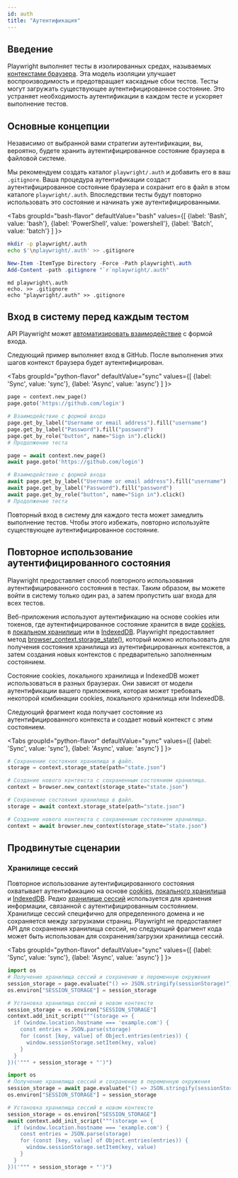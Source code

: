 ```yaml
---
id: auth
title: "Аутентификация"
---
```


## Введение

Playwright выполняет тесты в изолированных средах, называемых [контекстами браузера](./browser-contexts.mdx). Эта модель изоляции улучшает воспроизводимость и предотвращает каскадные сбои тестов. Тесты могут загружать существующее аутентифицированное состояние. Это устраняет необходимость аутентификации в каждом тесте и ускоряет выполнение тестов.

## Основные концепции

Независимо от выбранной вами стратегии аутентификации, вы, вероятно, будете хранить аутентифицированное состояние браузера в файловой системе.

Мы рекомендуем создать каталог `playwright/.auth` и добавить его в ваш `.gitignore`. Ваша процедура аутентификации создаст аутентифицированное состояние браузера и сохранит его в файл в этом каталоге `playwright/.auth`. Впоследствии тесты будут повторно использовать это состояние и начинать уже аутентифицированными.

<Tabs
  groupId="bash-flavor"
  defaultValue="bash"
  values={[
    {label: 'Bash', value: 'bash'},
    {label: 'PowerShell', value: 'powershell'},
    {label: 'Batch', value: 'batch'}
  ]
}>
<TabItem value="bash">

```bash
mkdir -p playwright/.auth
echo $'\nplaywright/.auth' >> .gitignore
```

</TabItem>
<TabItem value="powershell">

```powershell
New-Item -ItemType Directory -Force -Path playwright\.auth
Add-Content -path .gitignore "`r`nplaywright/.auth"
```

</TabItem>
<TabItem value="batch">

```batch
md playwright\.auth
echo. >> .gitignore
echo "playwright/.auth" >> .gitignore
```

</TabItem>
</Tabs>

## Вход в систему перед каждым тестом

API Playwright может [автоматизировать взаимодействие](./input.mdx) с формой входа.

Следующий пример выполняет вход в GitHub. После выполнения этих шагов контекст браузера будет аутентифицирован.

<Tabs
  groupId="python-flavor"
  defaultValue="sync"
  values={[
    {label: 'Sync', value: 'sync'},
    {label: 'Async', value: 'async'}
  ]
}>
<TabItem value="sync">

```py
page = context.new_page()
page.goto('https://github.com/login')

# Взаимодействие с формой входа
page.get_by_label("Username or email address").fill("username")
page.get_by_label("Password").fill("password")
page.get_by_role("button", name="Sign in").click()
# Продолжение теста
```

</TabItem>
<TabItem value="async">

```py
page = await context.new_page()
await page.goto('https://github.com/login')

# Взаимодействие с формой входа
await page.get_by_label("Username or email address").fill("username")
await page.get_by_label("Password").fill("password")
await page.get_by_role("button", name="Sign in").click()
# Продолжение теста
```

</TabItem>
</Tabs>

Повторный вход в систему для каждого теста может замедлить выполнение тестов. Чтобы этого избежать, повторно используйте существующее аутентифицированное состояние.

## Повторное использование аутентифицированного состояния

Playwright предоставляет способ повторного использования аутентифицированного состояния в тестах. Таким образом, вы можете войти в систему только один раз, а затем пропустить шаг входа для всех тестов.

Веб-приложения используют аутентификацию на основе cookies или токенов, где аутентифицированное состояние хранится в виде [cookies](https://developer.mozilla.org/en-US/docs/Web/HTTP/Cookies), в [локальном хранилище](https://developer.mozilla.org/en-US/docs/Web/API/Storage) или в [IndexedDB](https://developer.mozilla.org/en-US/docs/Web/API/IndexedDB_API). Playwright предоставляет метод [browser_context.storage_state()](/api/class-browsercontext.mdx#browser-context-storage-state), который можно использовать для получения состояния хранилища из аутентифицированных контекстов, а затем создания новых контекстов с предварительно заполненным состоянием.

Состояние cookies, локального хранилища и IndexedDB может использоваться в разных браузерах. Они зависят от модели аутентификации вашего приложения, которая может требовать некоторой комбинации cookies, локального хранилища или IndexedDB.

Следующий фрагмент кода получает состояние из аутентифицированного контекста и создает новый контекст с этим состоянием.

<Tabs
  groupId="python-flavor"
  defaultValue="sync"
  values={[
    {label: 'Sync', value: 'sync'},
    {label: 'Async', value: 'async'}
  ]
}>
<TabItem value="sync">

```py
# Сохранение состояния хранилища в файл.
storage = context.storage_state(path="state.json")

# Создание нового контекста с сохраненным состоянием хранилища.
context = browser.new_context(storage_state="state.json")
```

</TabItem>
<TabItem value="async">

```py
# Сохранение состояния хранилища в файл.
storage = await context.storage_state(path="state.json")

# Создание нового контекста с сохраненным состоянием хранилища.
context = await browser.new_context(storage_state="state.json")
```

</TabItem>
</Tabs>

## Продвинутые сценарии

### Хранилище сессий

Повторное использование аутентифицированного состояния охватывает аутентификацию на основе [cookies](https://developer.mozilla.org/en-US/docs/Web/HTTP/Cookies), [локального хранилища](https://developer.mozilla.org/en-US/docs/Web/API/Storage) и [IndexedDB](https://developer.mozilla.org/en-US/docs/Web/API/IndexedDB_API). Редко [хранилище сессий](https://developer.mozilla.org/en-US/docs/Web/API/Window/sessionStorage) используется для хранения информации, связанной с аутентифицированным состоянием. Хранилище сессий специфично для определенного домена и не сохраняется между загрузками страниц. Playwright не предоставляет API для сохранения хранилища сессий, но следующий фрагмент кода может быть использован для сохранения/загрузки хранилища сессий.

<Tabs
  groupId="python-flavor"
  defaultValue="sync"
  values={[
    {label: 'Sync', value: 'sync'},
    {label: 'Async', value: 'async'}
  ]
}>
<TabItem value="sync">

```py
import os
# Получение хранилища сессий и сохранение в переменную окружения
session_storage = page.evaluate("() => JSON.stringify(sessionStorage)")
os.environ["SESSION_STORAGE"] = session_storage

# Установка хранилища сессий в новом контексте
session_storage = os.environ["SESSION_STORAGE"]
context.add_init_script("""(storage => {
  if (window.location.hostname === 'example.com') {
    const entries = JSON.parse(storage)
    for (const [key, value] of Object.entries(entries)) {
      window.sessionStorage.setItem(key, value)
    }
  }
})('""" + session_storage + "')")
```

</TabItem>
<TabItem value="async">

```py
import os
# Получение хранилища сессий и сохранение в переменную окружения
session_storage = await page.evaluate("() => JSON.stringify(sessionStorage)")
os.environ["SESSION_STORAGE"] = session_storage

# Установка хранилища сессий в новом контексте
session_storage = os.environ["SESSION_STORAGE"]
await context.add_init_script("""(storage => {
  if (window.location.hostname === 'example.com') {
    const entries = JSON.parse(storage)
    for (const [key, value] of Object.entries(entries)) {
      window.sessionStorage.setItem(key, value)
    }
  }
})('""" + session_storage + "')")
```

</TabItem>
</Tabs>


[Accessibility]: /api/class-accessibility.mdx "Accessibility"
[APIRequest]: /api/class-apirequest.mdx "APIRequest"
[APIRequestContext]: /api/class-apirequestcontext.mdx "APIRequestContext"
[APIResponse]: /api/class-apiresponse.mdx "APIResponse"
[APIResponseAssertions]: /api/class-apiresponseassertions.mdx "APIResponseAssertions"
[Browser]: /api/class-browser.mdx "Browser"
[BrowserContext]: /api/class-browsercontext.mdx "BrowserContext"
[BrowserType]: /api/class-browsertype.mdx "BrowserType"
[CDPSession]: /api/class-cdpsession.mdx "CDPSession"
[Clock]: /api/class-clock.mdx "Clock"
[ConsoleMessage]: /api/class-consolemessage.mdx "ConsoleMessage"
[Dialog]: /api/class-dialog.mdx "Dialog"
[Download]: /api/class-download.mdx "Download"
[ElementHandle]: /api/class-elementhandle.mdx "ElementHandle"
[Error]: /api/class-error.mdx "Error"
[FileChooser]: /api/class-filechooser.mdx "FileChooser"
[Frame]: /api/class-frame.mdx "Frame"
[FrameLocator]: /api/class-framelocator.mdx "FrameLocator"
[JSHandle]: /api/class-jshandle.mdx "JSHandle"
[Keyboard]: /api/class-keyboard.mdx "Keyboard"
[Locator]: /api/class-locator.mdx "Locator"
[LocatorAssertions]: /api/class-locatorassertions.mdx "LocatorAssertions"
[Mouse]: /api/class-mouse.mdx "Mouse"
[Page]: /api/class-page.mdx "Page"
[PageAssertions]: /api/class-pageassertions.mdx "PageAssertions"
[Playwright]: /api/class-playwright.mdx "Playwright"
[Request]: /api/class-request.mdx "Request"
[Response]: /api/class-response.mdx "Response"
[Route]: /api/class-route.mdx "Route"
[Selectors]: /api/class-selectors.mdx "Selectors"
[TimeoutError]: /api/class-timeouterror.mdx "TimeoutError"
[Touchscreen]: /api/class-touchscreen.mdx "Touchscreen"
[Tracing]: /api/class-tracing.mdx "Tracing"
[Video]: /api/class-video.mdx "Video"
[WebError]: /api/class-weberror.mdx "WebError"
[WebSocket]: /api/class-websocket.mdx "WebSocket"
[WebSocketRoute]: /api/class-websocketroute.mdx "WebSocketRoute"
[Worker]: /api/class-worker.mdx "Worker"
[Element]: https://developer.mozilla.org/en-US/docs/Web/API/element "Element"
[EvaluationArgument]: /evaluating.mdx#evaluation-argument "EvaluationArgument"
[Promise]: https://developer.mozilla.org/en-US/docs/Web/JavaScript/Reference/Global_Objects/Promise "Promise"
[iterator]: https://developer.mozilla.org/en-US/docs/Web/JavaScript/Reference/Iteration_protocols "Iterator"
[origin]: https://developer.mozilla.org/en-US/docs/Glossary/Origin "Origin"
[selector]: https://developer.mozilla.org/en-US/docs/Web/CSS/CSS_Selectors "selector"
[Serializable]: https://developer.mozilla.org/en-US/docs/Web/JavaScript/Reference/Global_Objects/JSON/stringify#Description "Serializable"
[UIEvent.detail]: https://developer.mozilla.org/en-US/docs/Web/API/UIEvent/detail "UIEvent.detail"
[UnixTime]: https://en.wikipedia.org/wiki/Unix_time "Unix Time"
[xpath]: https://developer.mozilla.org/en-US/docs/Web/XPath "xpath"

[Any]: https://docs.python.org/3/library/typing.html#typing.Any "Any"
[bool]: https://docs.python.org/3/library/stdtypes.html "bool"
[bytes]: https://docs.python.org/3/library/stdtypes.html#bytes "bytes"
[Callable]: https://docs.python.org/3/library/typing.html#typing.Callable "Callable"
[EventContextManager]: https://docs.python.org/3/reference/datamodel.html#context-managers "Event context manager"
[EventEmitter]: https://pyee.readthedocs.io/en/latest/#pyee.BaseEventEmitter "EventEmitter"
[Exception]: https://docs.python.org/3/library/exceptions.html#Exception "Exception"
[Dict]: https://docs.python.org/3/library/typing.html#typing.Dict "Dict"
[float]: https://docs.python.org/3/library/stdtypes.html#numeric-types-int-float-complex "float"
[int]: https://docs.python.org/3/library/stdtypes.html#numeric-types-int-float-complex "int"
[List]: https://docs.python.org/3/library/typing.html#typing.List "List"
[NoneType]: https://docs.python.org/3/library/constants.html#None "None"
[Pattern]: https://docs.python.org/3/library/re.html "Pattern"
[URL]: https://en.wikipedia.org/wiki/URL "URL"
[pathlib.Path]: https://realpython.com/python-pathlib/ "pathlib.Path"
[str]: https://docs.python.org/3/library/stdtypes.html#text-sequence-type-str "str"
[Union]: https://docs.python.org/3/library/typing.html#typing.Union "Union"
[datetime]: https://docs.python.org/3/library/datetime.html#datetime.datetime "datetime"

[all available image tags]: https://mcr.microsoft.com/en-us/product/playwright/python/about "all available image tags"
[Microsoft Artifact Registry]: https://mcr.microsoft.com/en-us/product/playwright/python/about "Microsoft Artifact Registry"
[Dockerfile.noble]: https://github.com/microsoft/playwright-python/blob/main/utils/docker/Dockerfile.noble "Dockerfile.noble"
